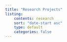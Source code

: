 ```yaml
---
title: "Research Projects"
listing:
    contents: research
    sort: "date-start asc"
    type: default
    categories: false
---
```


